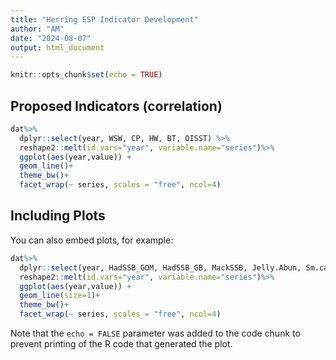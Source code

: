 ```yaml
---
title: "Herring ESP Indicator Development"
author: "AM"
date: "2024-08-07"
output: html_document
---
```


```r
knitr::opts_chunk$set(echo = TRUE)
```

## Proposed Indicators (correlation)

```r

dat%>% 
  dplyr::select(year, WSW, CP, HW, BT, OISST) %>%
  reshape2::melt(id.vars="year", variable.name="series")%>%
  ggplot(aes(year,value)) +
  geom_line()+ 
  theme_bw()+
  facet_wrap(~ series, scales = "free", ncol=4)
```

## Including Plots

You can also embed plots, for example:

```r
dat%>% 
  dplyr::select(year, HadSSB_GOM, HadSSB_GB, MackSSB, Jelly.Abun, Sm.cal.abun, Lg.cal.abun, Cfin.C5)%>%
  reshape2::melt(id.vars="year", variable.name="series")%>%
  ggplot(aes(year,value)) +
  geom_line(size=1)+ 
  theme_bw()+
  facet_wrap(~ series, scales = "free", ncol=4)
```

Note that the `echo = FALSE` parameter was added to the code chunk to prevent printing of the R code that generated the plot.
